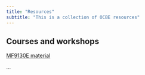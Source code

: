 ```yaml
---
title: "Resources"
subtitle: "This is a collection of OCBE resources"
---
```


## Courses and workshops



[MF9130E material](https://ocbe-uio.github.io/teaching-mf9130e/)



...






